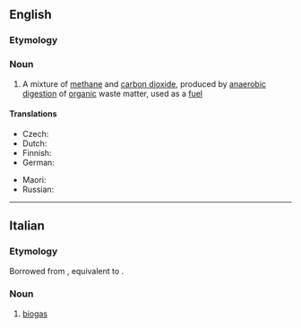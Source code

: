 {{also|Biogas}}
==English==

===Etymology===
{{prefix|en|bio|gas}}

===Noun===
{{wikipedia}}
{{en-noun|~|es|biogasses}}

# A mixture of [[methane]] and [[carbon dioxide]], produced by [[anaerobic]] [[digestion]] of [[organic]] waste matter, used as a [[fuel]]

====Translations====
{{trans-top|gas produced by organic waste matter, used as a fuel}}
* Czech: {{t+|cs|bioplyn|m}}
* Dutch: {{t+|nl|biogas|n}}
* Finnish: {{t+|fi|biokaasu}}
* German: {{t+|de|Biogas|n}}
{{trans-mid}}
* Maori: {{t|mi|haurehu koiora}}
* Russian: {{t+|ru|биога́з|m}}
{{trans-bottom}}

----

==Italian==

===Etymology===
Borrowed from {{bor|it|en|biogas}}, equivalent to {{af|it|bio-|gas}}.

===Noun===
{{head|it|noun}}

# [[#English|biogas]]